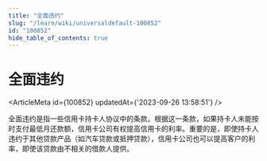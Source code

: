 ```yaml
---
title: "全面违约"
slug: "/learn/wiki/universaldefault-100852"
id: "100852"
hide_table_of_contents: true
---
```



# 全面违约

<ArticleMeta id={100852} updatedAt={'2023-09-26 13:58:51'} />
<div className='border-solid border-b border-t-0 my-4 border-[var(--ifm-color-gray-300)]' />

全面违约是指一些信用卡持卡人协议中的条款。根据这一条款，如果持卡人未能按时支付最低月还款额，信用卡公司有权提高信用卡的利率。重要的是，即使持卡人违约于其他贷款产品（如汽车贷款或抵押贷款），信用卡公司也可以提高客户的利率，即使该贷款由不相关的借款人提供。
